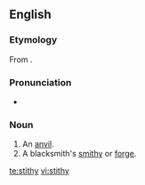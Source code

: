 ==English==

===Etymology===
From {{ON.}} {{term|steði}}.

===Pronunciation===
* {{IPA|/ˈstɪðɪ/}}

===Noun===
{{en-noun|stithies}}

# An [[anvil]].
# A blacksmith's [[smithy]] or [[forge]].

[[te:stithy]]
[[vi:stithy]]
